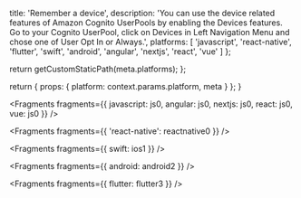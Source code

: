 
  title: 'Remember a device',
  description: 'You can use the device related features of Amazon Cognito UserPools by enabling the Devices features. Go to your Cognito UserPool, click on Devices in Left Navigation Menu and chose one of User Opt In or Always.',
  platforms: [
    'javascript',
    'react-native',
    'flutter',
    'swift',
    'android',
    'angular',
    'nextjs',
    'react',
    'vue'
  ]
};

  return getCustomStaticPath(meta.platforms);
};

  return {
    props: {
      platform: context.params.platform,
      meta
    }
  };
}


<Fragments
  fragments={{
    javascript: js0,
    angular: js0,
    nextjs: js0,
    react: js0,
    vue: js0
  }}
/>


<Fragments fragments={{ 'react-native': reactnative0 }} />


<Fragments fragments={{ swift: ios1 }} />


<Fragments fragments={{ android: android2 }} />


<Fragments fragments={{ flutter: flutter3 }} />
